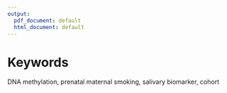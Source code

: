 ```yaml
---
output:
  pdf_document: default
  html_document: default
---
```

# Keywords

DNA methylation, prenatal maternal smoking, salivary biomarker, cohort